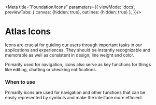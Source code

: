 
<Meta
  title="Foundation/Icons"
  parameters={{
    viewMode: 'docs',
    previewTabs: {
      canvas: {hidden: true},
      outlines: {hidden: true}
    },
  }}/>

# Atlas Icons

Icons are crucial for guiding our users through important tasks in our applications and experiences. They should be instantly recognizable and memorable as well as consistent in design, line weight and color.

Primarily used for navigation, icons also serve as key functions for things like editing, chatting or checking notifications.

### When to use

Primarily icons are used for navigation and other functions that can be easily represented by symbols and make the interface more efficient.

<IconsFilter/>